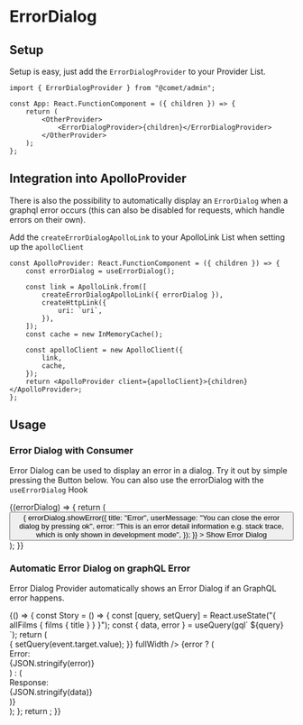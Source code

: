 

<Meta title="docs/@comet/admin/errors/errordialog" />

# ErrorDialog

## Setup

Setup is easy, just add the `ErrorDialogProvider` to your Provider List.

```
import { ErrorDialogProvider } from "@comet/admin";

const App: React.FunctionComponent = ({ children }) => {
    return (
        <OtherProvider>
            <ErrorDialogProvider>{children}</ErrorDialogProvider>
        </OtherProvider>
    );
};
```

## Integration into ApolloProvider

There is also the possibility to automatically display an `ErrorDialog` when a graphql error occurs (this can also be disabled for requests, which handle errors on their own).

Add the `createErrorDialogApolloLink` to your ApolloLink List when setting up the `apolloClient`

```
const ApolloProvider: React.FunctionComponent = ({ children }) => {
    const errorDialog = useErrorDialog();

    const link = ApolloLink.from([
        createErrorDialogApolloLink({ errorDialog }),
        createHttpLink({
            uri: `uri`,
        }),
    ]);
    const cache = new InMemoryCache();

    const apolloClient = new ApolloClient({
        link,
        cache,
    });
    return <ApolloProvider client={apolloClient}>{children}</ApolloProvider>;
};
```

## Usage

### Error Dialog with Consumer

Error Dialog can be used to display an error in a dialog. Try it out by simple pressing the Button below. You can also use the errorDialog with the `useErrorDialog` Hook

<Canvas>
    <Story name="Manual Error Dialog" decorators={[errorDialogStoryProviderDecorator()]}>
        <ErrorDialogContext.Consumer>
            {(errorDialog) => {
                return (
                    <Button
                        variant={"contained"}
                        color={"primary"}
                        onClick={() => {
                            errorDialog.showError({
                                title: "Error",
                                userMessage: "You can close the error dialog by pressing ok",
                                error: "This is an error detail information e.g. stack trace, which is only shown in development mode",
                            });
                        }}
                    >
                        Show Error Dialog
                    </Button>
                );
            }}
        </ErrorDialogContext.Consumer>
    </Story>
</Canvas>

### Automatic Error Dialog on graphQL Error

Error Dialog Provider automatically shows an Error Dialog if an GraphQL error happens.


<Canvas>
    <Story name="Automatic Error on Graphql Error" decorators={[apolloSwapiStoryDecorator(), errorDialogStoryProviderDecorator()]}>
        {() => {
            const Story = () => {
                const [query, setQuery] = React.useState("{ allFilms { films { title } } }");
                const { data, error } = useQuery(gql`
                    ${query}
                `);
                return (
                    <div>
                        <TextField
                            value={query}
                            label={"Query"}
                            onChange={(event) => {
                                setQuery(event.target.value);
                            }}
                            fullWidth
                        />
                        {error ? (
                            <div>
                                Error:
                                <br />
                                {JSON.stringify(error)}
                            </div>
                        ) : (
                            <div>
                                Response:
                                <br />
                                {JSON.stringify(data)}
                            </div>
                        )}
                    </div>
                );
            };
            return <Story />;
        }}
    </Story>
</Canvas>
